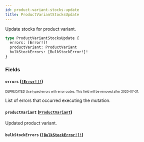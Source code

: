 ```yaml
---
id: product-variant-stocks-update
title: ProductVariantStocksUpdate
---
```


Update stocks for product variant.

```graphql
type ProductVariantStocksUpdate {
  errors: [Error!]!
  productVariant: ProductVariant
  bulkStockErrors: [BulkStockError!]!
}
```

### Fields

#### `errors` ([`[Error!]!`](/developer/api-reference/objects/error.mdx))

<sub><sup><span className="deprecatedTag">DEPRECATED</span> Use typed errors with error codes. This field will be removed after 2020-07-31.</sup></sub>

List of errors that occurred executing the mutation.

#### `productVariant` ([`ProductVariant`](/developer/api-reference/objects/product-variant.mdx))

Updated product variant.

#### `bulkStockErrors` ([`[BulkStockError!]!`](/developer/api-reference/objects/bulk-stock-error.mdx))
